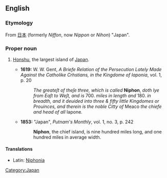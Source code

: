 ==English==

===Etymology===
From {{etyl|ja|sort=niphon}} [[日本]] (formerly ''Niffon'', now ''Nippon'' or ''Nihon'') "Japan".

===Proper noun===
{{en-proper-noun}}

# {{obsolete}} [[Honshu]], the largest island of [[Japan]].
#* '''1619:''' W. W. Gent, ''A Briefe Relation of the Persecution Lately Made Against the Catholike Crhstians, in the Kingdome of Iaponia'', vol. 1, p. 20
#*: ''The greateſt of theſe three, which is called'' '''Niphon''', ''doth lye from Eaſt to Weſt, and is'' 700. ''miles in length and'' 180. ''in breadth, and it deuided into three & fifty little Kingdomes or Prouinces, and therein is the noble Citty of'' Meaco ''the chiefe and head of all'' Iapone.
#* '''1853:''' "Japan", ''Putnam's Monthly'', vol. 1, no. 3, p. 242
#*: '''Niphon''', the chief island, is nine hundred miles long, and one hundred miles in average width.

====Translations====
{{trans-top|Honshu, the largest island of Japan. }}
* Latin: [[Niphonia]] {{f}}
{{trans-mid}}
{{trans-bottom}}

[[Category:Japan]]